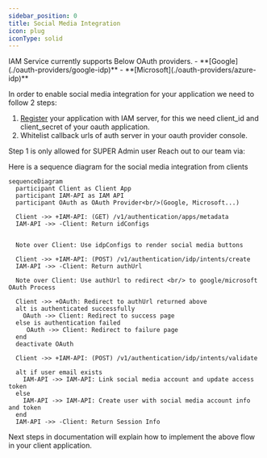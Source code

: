 ```yaml
---
sidebar_position: 0
title: Social Media Integration
icon: plug 
iconType: solid
---
```


<Check>
  IAM Service currently supports Below OAuth providers.
  - **[Google](./oauth-providers/google-idp)**
  - **[Microsoft](./oauth-providers/azure-idp)**

</Check>

<Steps>
<Step title="Enable Social Media Integration">

In order to enable social media integration for your application
we need to follow 2 steps:
1. [Register](/api-tutorials/social-media-flows/oauth-providers/google-idp) your application with IAM server, for this we need client_id and client_secret of your oauth application.
2. Whitelist callback urls of auth server in your oauth provider console.

<Note>
Step 1 is only allowed for SUPER Admin user
Reach out to our team via:

<TeamChannels />
</Note>
</Step>

<Step title="Social Media Integration in client application">


Here is a sequence diagram for the social media integration from clients

```mermaid
sequenceDiagram
  participant Client as Client App
  participant IAM-API as IAM API
  participant OAuth as OAuth Provider<br/>(Google, Microsoft...)

  Client ->> +IAM-API: (GET) /v1/authentication/apps/metadata
  IAM-API ->> -Client: Return idConfigs
  

  Note over Client: Use idpConfigs to render social media buttons

  Client ->> +IAM-API: (POST) /v1/authentication/idp/intents/create
  IAM-API ->> -Client: Return authUrl

  Note over Client: Use authUrl to redirect <br/> to google/microsoft OAuth Process

  Client ->> +OAuth: Redirect to authUrl returned above
  alt is authenticated successfully
    OAuth ->> Client: Redirect to success page
  else is authentication failed
     OAuth ->> Client: Redirect to failure page
  end
  deactivate OAuth

  Client ->> +IAM-API: (POST) /v1/authentication/idp/intents/validate
  
  alt if user email exists
    IAM-API ->> IAM-API: Link social media account and update access token
  else
    IAM-API ->> IAM-API: Create user with social media account info and token
  end
  IAM-API ->> -Client: Return Session Info
```

Next steps in documentation will explain how to implement the above flow in your client application.
</Step>
</Steps>